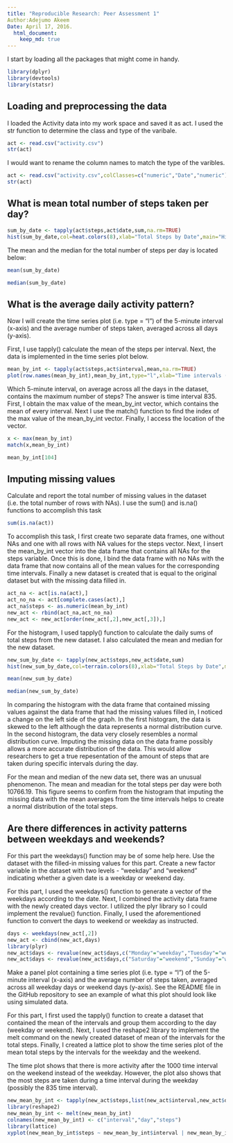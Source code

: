 ```yaml
---
title: "Reproducible Research: Peer Assessment 1"
Author:Adejumo Akeem
Date: April 17, 2016.
  html_document:
    keep_md: true
---
```


I start by loading all the packages that might come in handy.

```r
library(dplyr)
library(devtools)
library(statsr)
```

## Loading and preprocessing the data
I loaded the Activity data into my work space and saved it as act. I used the str function to determine the class and type of the varibale.

```r
act <- read.csv("activity.csv")
str(act)
```
I would want to rename the column names to match the type of the varibles.

```r
act <- read.csv("activity.csv",colClasses=c("numeric","Date","numeric"))
str(act)

```



## What is mean total number of steps taken per day?

```r
sum_by_date <- tapply(act$steps,act$date,sum,na.rm=TRUE)
hist(sum_by_date,col=heat.colors(8),xlab="Total Steps by Date",main="Histogram of Total Steps by Date")

```
The mean and the median for the total number of steps per day is located below:
```r
mean(sum_by_date)
```

```r
median(sum_by_date)
```


## What is the average daily activity pattern?

Now I will create the time series plot (i.e. type = "l") of the 5-minute interval (x-axis) and the average number of steps taken, averaged across all days (y-axis).

First, I use tapply() calculate the mean of the steps per interval. Next, the data is implemented in the time series plot below.
```r
mean_by_int <- tapply(act$steps,act$interval,mean,na.rm=TRUE)
plot(row.names(mean_by_int),mean_by_int,type="l",xlab="Time intervals (in minutes)",ylab="Average of Total Steps",main="Time Series Plot of the Average of Total Steps in a Day")
```

Which 5-minute interval, on average across all the days in the dataset, contains the maximum number of steps? The answer is time interval 835. First, I obtain the max value of the mean_by_int vector, which contains the mean of every interval. Next I use the match() function to find the index of the max value of the mean_by_int vector. Finally, I access the location of the vector.
```r
x <- max(mean_by_int)
match(x,mean_by_int)

```

```r
mean_by_int[104]

```



## Imputing missing values

Calculate and report the total number of missing values in the dataset (i.e. the total number of rows with NAs). I use the sum() and is.na() functions to accomplish this task
```r
sum(is.na(act))
```

To accomplish this task, I first create two separate data frames, one without NAs and one with all rows with NA values for the steps vector. Next, I insert the mean_by_int vector into the data frame that contains all NAs for the steps variable. Once this is done, I bind the data frame with no NAs with the data frame that now contains all of the mean values for the corresponding time intervals. Finally a new dataset is created that is equal to the original dataset but with the missing data filled in.

```r
act_na <- act[is.na(act),]
act_no_na <- act[complete.cases(act),]
act_na$steps <- as.numeric(mean_by_int)
new_act <- rbind(act_na,act_no_na)
new_act <- new_act[order(new_act[,2],new_act[,3]),]
```

For the histogram, I used tapply() function to calculate the daily sums of total steps from the new dataset. I also calculated the mean and median for the new dataset.
```r
new_sum_by_date <- tapply(new_act$steps,new_act$date,sum)
hist(new_sum_by_date,col=terrain.colors(8),xlab="Total Steps by Date",main="Adjusted Histogram of Total Steps by Date (no missing values)")

```


```r
mean(new_sum_by_date)
```

```r
median(new_sum_by_date)
```

In comparing the histogram with the data frame that contained missing values against the data frame that had the missing values filled in, I noticed a change on the left side of the graph. In the first histogram, the data is skewed to the left although the data represents a normal distribution curve. In the second histogram, the data very closely resembles a normal distribution curve. Imputing the missing data on the data frame possibly allows a more accurate distribution of the data. This would allow researchers to get a true repesentation of the amount of steps that are taken during specific intervals during the day.

For the mean and median of the new data set, there was an unusual phenomenon. The mean and meadian for the total steps per day were both 10766.19. This figure seems to confirm from the histogram that imputing the missing data with the mean averages from the time intervals helps to create a normal distribution of the total steps.

## Are there differences in activity patterns between weekdays and weekends?

For this part the weekdays() function may be of some help here. Use the dataset with the filled-in missing values for this part. Create a new factor variable in the dataset with two levels - "weekday" and "weekend" indicating whether a given date is a weekday or weekend day.

For this part, I used the weekdays() function to generate a vector of the weekdays according to the date. Next, I combined the activity data frame with the newly created days vector. I utilized the plyr library so I could implement the revalue() function. Finally, I used the aforementioned function to convert the days to weekend or weekday as instructed.

```r
days <- weekdays(new_act[,2])
new_act <- cbind(new_act,days)
library(plyr)
new_act$days <- revalue(new_act$days,c("Monday"="weekday","Tuesday"="weekday","Wednesday"="weekday","Thursday"="weekday","Friday"="weekday"))
new_act$days <- revalue(new_act$days,c("Saturday"="weekend","Sunday"="weekend"))

```
Make a panel plot containing a time series plot (i.e. type = "l") of the 5-minute interval (x-axis) and the average number of steps taken, averaged across all weekday days or weekend days (y-axis). See the README file in the GitHub repository to see an example of what this plot should look like using simulated data.

For this part, I first used the tapply() function to create a dataset that contained the mean of the intervals and group them according to the day (weekday or weekend). Next, I used the reshape2 library to implement the melt command on the newly created dataset of mean of the intervals for the total steps. Finally, I created a lattice plot to show the time series plot of the mean total steps by the intervals for the weekday and the weekend.

The time plot shows that there is more activity after the 1000 time interval on the weekend instead of the weekday. However, the plot also shows that the most steps are taken during a time interval during the weekday (possibly the 835 time interval).
```r
new_mean_by_int <- tapply(new_act$steps,list(new_act$interval,new_act$days),mean)
library(reshape2)
new_mean_by_int <- melt(new_mean_by_int)
colnames(new_mean_by_int) <- c("interval","day","steps")
library(lattice)
xyplot(new_mean_by_int$steps ~ new_mean_by_int$interval | new_mean_by_int$day, layout=c(1,2),type="l",main="Time Series Plot of the Average of Total Steps (weekday vs. weekend)",xlab="Time intervals (in minutes)",ylab="Average of Total Steps")

```


